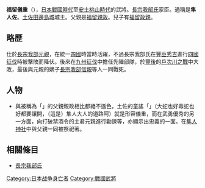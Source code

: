 {{japanese|japanese=福留 儀重|kana=ふくとめ よししげ／のりしげ|romaji=Fukutome Yoshishige / Norishige}}
'''福留儀重'''（{{bd|1549年||1586年||}}），[[日本戰國時代|日本戰國時代]]至[[安土桃山時代|安土桃山時代]]的武將。[[長宗我部氏|長宗我部氏]]家臣。通稱是'''隼人佐'''。[[土佐|土佐]][[田邊島城|田邊島城]]城主。父親是[[福留親政|福留親政]]。兒子有[[福留政親|福留政親]]。

== 略歷 ==
仕於[[長宗我部元親|長宗我部元親]]，在統一[[四國|四國]]時當時活躍，不過長宗我部氏在[[豐臣秀吉|豐臣秀吉]]進行[[四國征伐|四國征伐]]時被擊敗而降伏。後來在[[九州征伐|九州征伐]]中擔任先陣部隊，於[[豐後|豐後]]的[[戶次川之戰|戶次川之戰]]中大敗，最後與元親的嫡子[[長宗我部信親|長宗我部信親]]等人一同戰死。

== 人物 ==
*與被稱為「{{lang|ja|福留の荒切り}}」的父親親政相比都絕不遜色，土佐的童謠「{{lang|ja|蛇もハミもそちよれ、隼人様のお通りじゃ}}」（大蛇也好毒蛇也好都要讓開，（這是）隼人大人的道路阿）就是形容儀重，而在武勇優秀的另一方面，向打破禁酒令的主君元親進行勸諫等，亦顯示出忠義的一面。在[[隼人神社|隼人神社]]中與父親一同被祭祀著。

== 相關條目 ==
*[[長宗我部氏|長宗我部氏]]

[[Category:日本战争身亡者|Category:日本战争身亡者]]
[[Category:戰國武將|Category:戰國武將]]